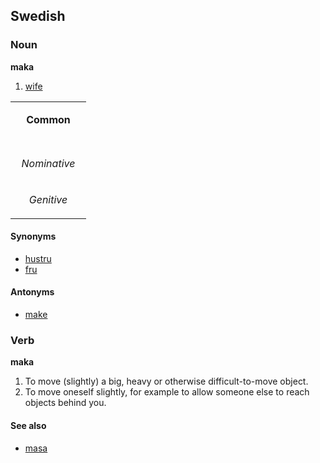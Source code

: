 ==Swedish==
===Noun===
'''maka'''
#[[wife]]

{| border=1 cellspacing=0
| bgcolor="#FFFFF0" colspan=5 align=center | '''Common'''
|-
|- bgcolor="#FFFFF0" align=center
! rowspan=2 | 
| colspan=2 width=105| Singular 
| colspan=2 | Plural
|- bgcolor="#FFFFF0" align=center
| width=105 | ''Indefinite'' 
| width=105 | ''Definite'' 
| width=105 |  ''Indefinite'' 
|  width=105 | ''Definite''
|- align=center
| width=105 bgcolor="#FFFFF0" | ''Nominative'' 
| [[maka]]
| [[makan]]
| [[makor]]
| [[makorna]]
|- align=center
| width=105 bgcolor="#FFFFF0" | ''Genitive'' 
| [[makas]]
| [[makans]]
| [[makors]]
| [[makornas]]
|}

====Synonyms====
*[[hustru]]
*[[fru]]

====Antonyms====
*[[make#Swedish|make]]

===Verb===
'''maka'''

#To move (slightly) a big, heavy or otherwise difficult-to-move object.
#To move oneself slightly, for example to allow someone else to reach objects behind you.


====See also====
*[[masa]]